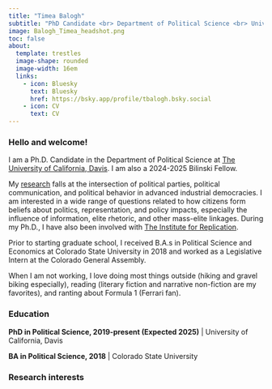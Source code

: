 ```yaml
---
title: "Timea Balogh"
subtitle: "PhD Candidate <br> Department of Political Science <br> University of California, Davis <br>[tbalogh@ucdavis.edu](mailto:tbalogh@ucdavis.edu)"
image: Balogh_Timea_headshot.png
toc: false
about: 
  template: trestles
  image-shape: rounded
  image-width: 16em
  links:
    - icon: Bluesky
      text: Bluesky
      href: https://bsky.app/profile/tbalogh.bsky.social
    - icon: CV
      text: CV
---
```


### Hello and welcome!

I am a Ph.D. Candidate in the Department of Political Science at [The University of California, Davis](https://ps.ucdavis.edu/). I am also a 2024-2025 Bilinski Fellow.

My [research](research.qmd) falls at the intersection of political parties, political communication, and political behavior in advanced industrial democracies. I am interested in a wide range of questions related to how citizens form beliefs about politics, representation, and policy impacts, especially the influence of information, elite rhetoric, and other mass-elite linkages. During my Ph.D., I have also been involved with [The Institute for Replication](https://i4replication.org/).

Prior to starting graduate school, I received B.A.s in Political Science and Economics at Colorado State University in 2018 and worked as a Legislative Intern at the Colorado General Assembly.

When I am not working, I love doing most things outside (hiking and gravel biking especially), reading (literary fiction and narrative non-fiction are my favorites), and ranting about Formula 1 (Ferrari fan).

### Education

::: topbr
<p class="custom-subtitle">

 **PhD in Political Science, 2019-present (Expected 2025)** \| University of California, Davis

</p>

<p class="custom-subtitle">

 **BA in Political Science, 2018** \| Colorado State University

</p>
:::

### Research interests

